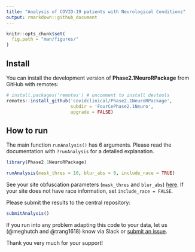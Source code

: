 ```yaml
---
title: "Analysis of COVID-19 patients with Neurological Conditions"
output: rmarkdown::github_document
---
```


```r
knitr::opts_chunk$set(
  fig.path = "man/figures/"
)
```

## Install 

You can install the development version of **Phase2.1NeuroRPackage** from GitHub with remotes:

```r
# install.packages('remotes') # uncomment to install devtools
remotes::install_github('covidclinical/Phase2.1NeuroRPackage',
                        subdir = 'FourCePhase2.1Neuro',
                        upgrade = FALSE)
```

## How to run

The main function `runAnalysis()` has 6 arguments.
Please read the documentation with `?runAnalysis` for a detailed explanation.

```r
library(Phase2.1NeuroRPackage)

runAnalysis(mask_thres = 10, blur_abs = 0, include_race = TRUE)
```

See your site obfuscation parameters (`mask_thres` and `blur_abs`) [here](https://docs.google.com/spreadsheets/d/1Xl9juDBXt86P3xQtsoTaBl2zPl1BIiAG9DI3Rotyqp8/edit#gid=212461777).
If your site does not have race information, set `include_race = FALSE`.

Please submit the results to the central repository:

```r
submitAnalysis()
```

If you run into any problem adapting this code to your data, let us (@meghutch and @trang1618) know via Slack or [submit an issue](https://github.com/covidclinical/Phase2.1NeuroRPackage/issues/new).

Thank you very much for your support!
